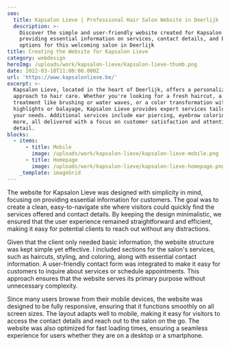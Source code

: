 ```yaml
---
seo:
  title: Kapsalon Lieve | Professional Hair Salon Website in Deerlijk
  description: >-
    Discover the simple and user-friendly website created for Kapsalon Lieve,
    providing essential information on services, contact details, and booking
    options for this welcoming salon in Deerlijk
title: Creating the Website for Kapsalon Lieve
category: webdesign
heroImg: /uploads/work/kapsalon-lieve/kapsalon-lieve-thumb.png
date: 2022-03-18T11:00:00.000Z
url: 'https://www.kapsalonlieve.be/'
excerpt: >-
  Kapsalon Lieve, located in the heart of Deerlijk, offers a personalized
  approach to hair care. Whether you're looking for a fresh haircut, a styling
  treatment like brushing or water waves, or a color transformation with
  highlights or balayage, Kapsalon Lieve provides expert services tailored to
  your needs. Additional services include ear piercing, eyebrow coloring, and
  more, all delivered with a focus on customer satisfaction and attention to
  detail.
blocks:
  - items:
      - title: Mobile
        image: /uploads/work/kapsalon-lieve/kapsalon-lieve-mobile.png
      - title: Homepage
        image: /uploads/work/kapsalon-lieve/kapsalon-lieve-homepage.png
    _template: imageGrid
---
```


The website for Kapsalon Lieve was designed with simplicity in mind, focusing on providing essential information for customers. The goal was to create a clean, easy-to-navigate site where visitors could quickly find the services offered and contact details. By keeping the design minimalistic, we ensured that the user experience remained straightforward and efficient, making it easy for potential clients to reach out without any distractions.

Given that the client only needed basic information, the website structure was kept simple yet effective. I included sections for the salon's services, such as haircuts, styling, and coloring, along with essential contact information. A user-friendly contact form was integrated to make it easy for customers to inquire about services or schedule appointments. This approach ensures that the website serves its primary purpose without unnecessary complexity.

Since many users browse from their mobile devices, the website was designed to be fully responsive, ensuring that it functions smoothly on all screen sizes. The layout adapts well to mobile, making it easy for visitors to access the contact details and reach out to the salon on the go. The website was also optimized for fast loading times, ensuring a seamless experience for users whether they are on a desktop or a smartphone.
